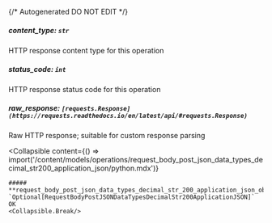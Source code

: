 {/* Autogenerated DO NOT EDIT  */}

##### **content_type:** `str`
HTTP response content type for this operation

##### **status_code:** `int`
HTTP response status code for this operation

##### **raw_response:** `[requests.Response](https://requests.readthedocs.io/en/latest/api/#requests.Response)`
Raw HTTP response; suitable for custom response parsing

<Collapsible
    content={() => import('/content/models/operations/request_body_post_json_data_types_decimal_str200_application_json/python.mdx')}
>
    ##### **request_body_post_json_data_types_decimal_str_200_application_json_object:** `Optional[RequestBodyPostJSONDataTypesDecimalStr200ApplicationJSON]`
    OK
    <Collapsible.Break/>
</Collapsible>

